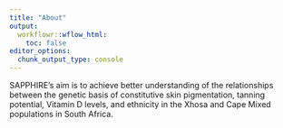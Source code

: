```yaml
---
title: "About"
output:
  workflowr::wflow_html:
    toc: false
editor_options:
  chunk_output_type: console
---
```


SAPPHIRE's aim is to achieve better understanding of the relationships between the genetic basis of constitutive skin pigmentation, tanning potential, Vitamin D levels, and ethnicity in the Xhosa and Cape Mixed populations in South Africa.
